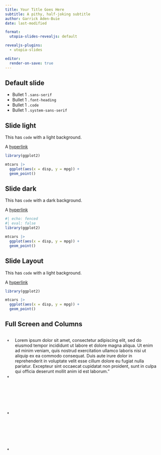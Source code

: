 ```yaml
---
title: Your Title Goes Here
subtitle: A pithy, half-joking subtitle
author: Garrick Aden-Buie
date: last-modified

format:
  utopia-slides-revealjs: default

revealjs-plugins:
  - utopia-slides

editor:
  render-on-save: true
---
```


## Default slide

- [Bullet 1]{.sans-serif} `.sans-serif`
- [Bullet 1]{.font-heading} `.font-heading`
- [Bullet 1]{.code} `.code`
- [Bullet 1]{.system-sans-serif} `.system-sans-serif`

## Slide light

This has `code` with a light background.

A [hyperlink](https://posit.co)

```r
library(ggplot2)

mtcars |> 
  ggplot(aes(x = disp, y = mpg)) +
  geom_point()
```

## Slide dark {background-color="#17212B"}

This has `code` with a dark background.

A [hyperlink](https://posit.co)


```r
#| echo: fenced
#| eval: false
library(ggplot2)

mtcars |> 
  ggplot(aes(x = disp, y = mpg)) +
  geom_point()
```

## Slide Layout {background-size="contain"}

This has `code` with a light background.

A [hyperlink](https://posit.co)

```r
library(ggplot2)

mtcars |> 
  ggplot(aes(x = disp, y = mpg)) +
  geom_point()
```

## Full Screen and Columns {background-image="https://picsum.photos/900/600" background-size="cover" style="--slide-color: white"}

::: {.columns}
::: column
- Bullet 1
- Bullet 1
- Bullet 1
- Bullet 1
:::

::: column
Lorem ipsum dolor sit amet, consectetur adipiscing elit, sed do eiusmod tempor incididunt ut labore et dolore magna aliqua. Ut enim ad minim veniam, quis nostrud exercitation ullamco laboris nisi ut aliquip ex ea commodo consequat. Duis aute irure dolor in reprehenderit in voluptate velit esse cillum dolore eu fugiat nulla pariatur. Excepteur sint occaecat cupidatat non proident, sunt in culpa qui officia deserunt mollit anim id est laborum."
:::
:::